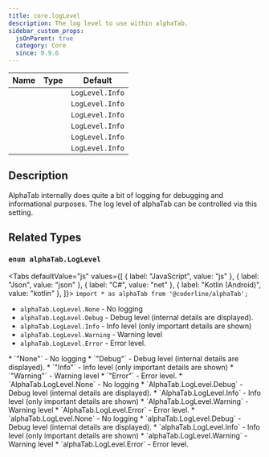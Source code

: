 ```yaml
---
title: core.logLevel
description: The log level to use within alphaTab.
sidebar_custom_props:
  jsOnParent: true
  category: Core
  since: 0.9.6
---
```


<SinceBadge since="0.9.6" />

<table className="table table-striped table-condensed type-table">
    <thead>
        <tr>
          <th>Name</th>
          <th>Type</th>
          <th>Default</th>
        </tr>
    </thead>
    <tbody>
        <tr>
          <td><CodeBadge type="js" name="core.logLevel" /></td>
          <td><CodeBadge type="js" name="LogLevel" /></td>
          <td><code>LogLevel.Info</code></td>
        </tr>
        <tr>
          <td><CodeBadge type="js" name="logLevel" /></td>
          <td><CodeBadge type="js" name="LogLevel" /></td>
          <td><code>LogLevel.Info</code></td>
        </tr>
        <tr>
          <td><CodeBadge type="json" name="core.logLevel" /></td>
          <td><CodeBadge type="json" name="LogLevel" /></td>
          <td><code>LogLevel.Info</code></td>
        </tr>
        <tr>
          <td><CodeBadge type="json" name="logLevel" /></td>
          <td><CodeBadge type="json" name="LogLevel" /></td>
          <td><code>LogLevel.Info</code></td>
        </tr>
        <tr>
          <td><CodeBadge type="net" name="Core.LogLevel" /></td>
          <td><CodeBadge type="net" name="LogLevel" /></td>
          <td><code>LogLevel.Info</code></td>
        </tr>
        <tr>
          <td><CodeBadge type="android" name="core.logLevel" /></td>
          <td><CodeBadge type="android" name="LogLevel" /></td>
          <td><code>LogLevel.Info</code></td>
        </tr>
    </tbody>
</table>

## Description
AlphaTab internally does quite a bit of logging for debugging and informational purposes.
The log level of alphaTab can be controlled via this setting.

## Related Types

### `enum alphaTab.LogLevel`

<Tabs defaultValue="js" values={[
  { label: "JavaScript", value: "js" },
  { label: "Json", value: "json" },
  { label: "C#", value: "net" },
  { label: "Kotlin (Android)", value: "kotlin" },
]}>
<TabItem value="js">
`import * as alphaTab from '@coderline/alphaTab';`

* `alphaTab.LogLevel.None` - No logging
* `alphaTab.LogLevel.Debug` - Debug level (internal details are displayed).
* `alphaTab.LogLevel.Info` - Info level (only important details are shown)
* `alphaTab.LogLevel.Warning` - Warning level
* `alphaTab.LogLevel.Error` - Error level.
</TabItem>
<TabItem value="json">
* `"None"` - No logging
* `"Debug"` - Debug level (internal details are displayed).
* `"Info"` - Info level (only important details are shown)
* `"Warning"` - Warning level
* `"Error"` - Error level.
</TabItem>
<TabItem value="net">
* `AlphaTab.LogLevel.None` - No logging
* `AlphaTab.LogLevel.Debug` - Debug level (internal details are displayed).
* `AlphaTab.LogLevel.Info` - Info level (only important details are shown)
* `AlphaTab.LogLevel.Warning` - Warning level
* `AlphaTab.LogLevel.Error` - Error level.
</TabItem>
<TabItem value="kotlin">
* `alphaTab.LogLevel.None` - No logging
* `alphaTab.LogLevel.Debug` - Debug level (internal details are displayed).
* `alphaTab.LogLevel.Info` - Info level (only important details are shown)
* `alphaTab.LogLevel.Warning` - Warning level
* `alphaTab.LogLevel.Error` - Error level.
</TabItem>
</Tabs>
